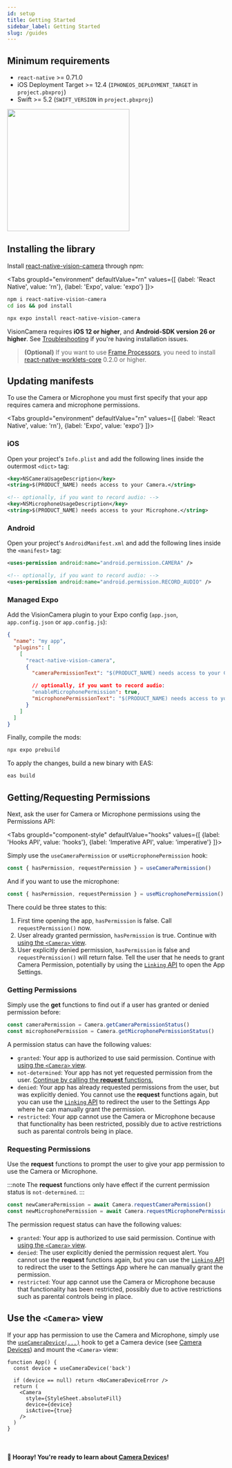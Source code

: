 ```yaml
---
id: setup
title: Getting Started
sidebar_label: Getting Started
slug: /guides
---
```



## Minimum requirements

- `react-native` >= 0.71.0
- iOS Deployment Target >= 12.4 (`IPHONEOS_DEPLOYMENT_TARGET` in `project.pbxproj`)
- Swift >= 5.2 (`SWIFT_VERSION` in `project.pbxproj`)

<div class="image-container">
  <img width="283" src={useBaseUrl("img/example_intro.png")} />
</div>

## Installing the library

Install [react-native-vision-camera](https://www.npmjs.com/package/react-native-vision-camera) through npm:

<Tabs
  groupId="environment"
  defaultValue="rn"
  values={[
    {label: 'React Native', value: 'rn'},
    {label: 'Expo', value: 'expo'}
  ]}>
<TabItem value="rn">

```bash
npm i react-native-vision-camera
cd ios && pod install
```

</TabItem>

<TabItem value="expo">

```bash
npx expo install react-native-vision-camera
```

</TabItem>
</Tabs>

VisionCamera requires **iOS 12 or higher**, and **Android-SDK version 26 or higher**. See [Troubleshooting](/docs/guides/troubleshooting) if you're having installation issues.

> **(Optional)** If you want to use [Frame Processors](/docs/guides/frame-processors), you need to install [react-native-worklets-core](https://github.com/margelo/react-native-worklets-core) 0.2.0 or higher.

## Updating manifests

To use the Camera or Microphone you must first specify that your app requires camera and microphone permissions.

<Tabs
  groupId="environment"
  defaultValue="rn"
  values={[
    {label: 'React Native', value: 'rn'},
    {label: 'Expo', value: 'expo'}
  ]}>
<TabItem value="rn">

### iOS

Open your project's `Info.plist` and add the following lines inside the outermost `<dict>` tag:

```xml
<key>NSCameraUsageDescription</key>
<string>$(PRODUCT_NAME) needs access to your Camera.</string>

<!-- optionally, if you want to record audio: -->
<key>NSMicrophoneUsageDescription</key>
<string>$(PRODUCT_NAME) needs access to your Microphone.</string>
```

### Android

Open your project's `AndroidManifest.xml` and add the following lines inside the `<manifest>` tag:

```xml
<uses-permission android:name="android.permission.CAMERA" />

<!-- optionally, if you want to record audio: -->
<uses-permission android:name="android.permission.RECORD_AUDIO" />
```

</TabItem>
<TabItem value="expo">

### Managed Expo

Add the VisionCamera plugin to your Expo config (`app.json`, `app.config.json` or `app.config.js`):

```json
{
  "name": "my app",
  "plugins": [
    [
      "react-native-vision-camera",
      {
        "cameraPermissionText": "$(PRODUCT_NAME) needs access to your Camera.",

        // optionally, if you want to record audio:
        "enableMicrophonePermission": true,
        "microphonePermissionText": "$(PRODUCT_NAME) needs access to your Microphone."
      }
    ]
  ]
}
```

Finally, compile the mods:

```bash
npx expo prebuild
```

To apply the changes, build a new binary with EAS:

```bash
eas build
```

</TabItem>
</Tabs>

## Getting/Requesting Permissions

Next, ask the user for Camera or Microphone permissions using the Permissions API:


<Tabs
  groupId="component-style"
  defaultValue="hooks"
  values={[
    {label: 'Hooks API', value: 'hooks'},
    {label: 'Imperative API', value: 'imperative'}
  ]}>
<TabItem value="hooks">

Simply use the `useCameraPermission` or `useMicrophonePermission` hook:

```ts
const { hasPermission, requestPermission } = useCameraPermission()
```

And if you want to use the microphone:

```ts
const { hasPermission, requestPermission } = useMicrophonePermission()
```

There could be three states to this:

1. First time opening the app, `hasPermission` is false. Call `requestPermission()` now.
2. User already granted permission, `hasPermission` is true. Continue with [using the `<Camera>` view](#use-the-camera-view).
3. User explicitly denied permission, `hasPermission` is false and `requestPermission()` will return false. Tell the user that he needs to grant Camera Permission, potentially by using the [`Linking` API](https://reactnative.dev/docs/linking#opensettings) to open the App Settings.

</TabItem>
<TabItem value="imperative">


### Getting Permissions

Simply use the **get** functions to find out if a user has granted or denied permission before:

```ts
const cameraPermission = Camera.getCameraPermissionStatus()
const microphonePermission = Camera.getMicrophonePermissionStatus()
```

A permission status can have the following values:

* `granted`: Your app is authorized to use said permission. Continue with [using the `<Camera>` view](#use-the-camera-view).
* `not-determined`: Your app has not yet requested permission from the user. [Continue by calling the **request** functions.](#requesting-permissions)
* `denied`: Your app has already requested permissions from the user, but was explicitly denied. You cannot use the **request** functions again, but you can use the [`Linking` API](https://reactnative.dev/docs/linking#opensettings) to redirect the user to the Settings App where he can manually grant the permission.
* `restricted`: Your app cannot use the Camera or Microphone because that functionality has been restricted, possibly due to active restrictions such as parental controls being in place.

### Requesting Permissions

Use the **request** functions to prompt the user to give your app permission to use the Camera or Microphone.

:::note
The **request** functions only have effect if the current permission status is `not-determined`.
:::

```ts
const newCameraPermission = await Camera.requestCameraPermission()
const newMicrophonePermission = await Camera.requestMicrophonePermission()
```

The permission request status can have the following values:

* `granted`: Your app is authorized to use said permission. Continue with [using the `<Camera>` view](#use-the-camera-view).
* `denied`: The user explicitly denied the permission request alert. You cannot use the **request** functions again, but you can use the [`Linking` API](https://reactnative.dev/docs/linking#opensettings) to redirect the user to the Settings App where he can manually grant the permission.
* `restricted`: Your app cannot use the Camera or Microphone because that functionality has been restricted, possibly due to active restrictions such as parental controls being in place.

</TabItem>
</Tabs>

## Use the `<Camera>` view

If your app has permission to use the Camera and Microphone, simply use the [`useCameraDevice(...)`](/docs/api#usecameradevice) hook to get a Camera device (see [Camera Devices](/docs/guides/devices)) and mount the `<Camera>` view:

```tsx
function App() {
  const device = useCameraDevice('back')

  if (device == null) return <NoCameraDeviceError />
  return (
    <Camera
      style={StyleSheet.absoluteFill}
      device={device}
      isActive={true}
    />
  )
}
```

<br />

#### 🎉 Hooray! You're ready to learn about [Camera Devices](/docs/guides/devices)!

